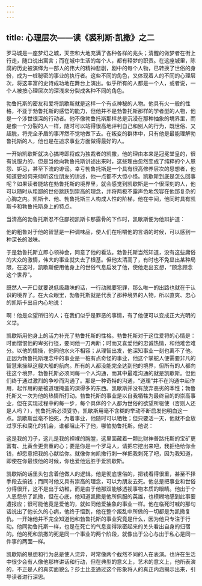 ```yaml
---
---
---
```

title: 心理层次——读《裘利斯·凯撒》之二
---




罗马城是一座梦幻之城，天空和大地充满了各种各样的兆头；清醒的做梦者在街上行走，随口说出寓言；而在城中生活的每个人，都有释梦的职责。在这座城里，陈腐的历史被演绎为一部人的伟大的精神悲剧，剧中的每个人物，已转换了世俗的身份，成为一桩秘密的事业的执行者。这些不同的角色，又体现着人的不同的心理层次，将这丰富的史诗成功地在舞台上演出。似乎所有的人都是一个人，或者说，一个人被按心理层次的深浅来分裂成各种不同的角色。

勃鲁托斯的密友和爱将凯歇斯就是这样一个有点神秘的人物。他具有火一般的性格，不亚于勃鲁托斯的感悟的能力，但他并不是勃鲁托斯那样的学者型的人物，他是一个涉世很深的行动者。他不像勃鲁托斯那样总是沉浸在那种抽象的境界里，而是像一个分裂的人一样，随时可以站得很高地评判自己和别人的行为，既世俗、又超脱，将完全矛盾的事浑然不觉地做下去。在叛变的群体中，只有他是最能理解勃鲁托斯的人，他也是在追求事业方面做得最好的人。

一开始凯歇斯就决心搞垮即将成为独裁者的凯撒，他的理由本来是冠冕堂皇的，很有说服力的，但是当他向勃鲁托斯讲述出来时，这些理由忽然变成了纯粹的个人恩怨、妒忌，甚至下流的诽谤。幸亏勃鲁托斯是一个具有很高修养层次的思想者，他知道要如何来倾听这位朋友的讲述，他一点都不大惊小怪。凯歇斯到底是怎么回事呢？如果读者能站在勃鲁托斯的境界里，就会感觉到凯歇斯是一个很深刻的人，他可以随时从粗鄙的世俗跳跃到崇高的理念，并将两极不露声色地包容在他那复杂的心胸之内。凯斯卡、他、勃鲁托斯三人构成人性的阶梯，他在中间，他同时具有凯斯卡和勃鲁托斯身上的特点。

当清高的勃鲁托斯忍不住鄙视凯斯卡那露骨的下作时，凯歇斯便为他辩护道：

他的粗鲁对于他的智慧是一种调味品，使人们在咀嚼他的言语的时候，可以感到一种深长的滋味。

于是勃鲁托斯立即心领神会，同意了他的看法。勃鲁托斯当然知道，没有这些庸俗的大众的激情，伟大的事业就失去了根基。但他太清高了，有时也不免显出某种局限，在这时，凯歇斯便用他身上的世俗气息启发了他，使他走出玄想，“顾念顾念这个世界”。

既然人一开口就要说低级趣味的话，一行动就要犯罪，那么唯一的出路也就在于认识的境界了。在大众眼里，勃鲁托斯就是代表了那种境界的人物，所以直爽、忠心的凯斯卡出自内心地说：

啊！他是众望所归的人；在我们似乎是罪恶的事情，有了他便可以变成正大光明的义举。

凯歇斯用他身上的活力补充了勃鲁托斯的性格。勃鲁托斯对于这位爱将的心情是：时而憎恨他的卑劣行径，要同他一刀两断；时而又喜爱他的忠诚热情，和他难舍难分。以他的情操，他同他水火不相容；从理智出发，他深知事业一刻也离不了他。正因为勃鲁托斯理念中的事业是一桩有点奇怪的事业，他这个掌舵人便需要非凡的智慧来操纵这艘大船的航向。所有的人都没能完全达到他的境界，但所有的人都向往这个境界，勃鲁托斯必须同每一个人沟通，而其中最难沟通的就是凯歇斯。但他们终于通过激烈的争吵而沟通了。那是一种奇特的沟通，“道理”并不在沟通中起作用，起作用的是被道理掩盖的深得多的东西。凯歇斯并没有放弃恶劣的本性；勃鲁托斯又一次为他的热情所打动。勃鲁托斯的事业是以自我牺牲为最终目的的崇高事业，但在实现过程中的每一步，每个具体的个人都为世俗的欲望所驱使（否则人还是人吗？），勃鲁托斯必须妥协，凯歇斯用毫不含糊的举动不断启发他明白这一点。凯歇斯丝毫不怕死，为着事业，他随时可以牺牲；但只要活一天，他就不会放过享乐和腐化的机会，谁都阻止不了他，哪怕勃鲁托斯。他说：

这是我的刀子，这儿是我的袒裸的胸膛，这里面藏着一颗比财神普路托斯的宝矿更富有、比黄金更贵重的心；要是你是一个罗马人，请把它挖出来吧，我拒绝给你金钱，却愿意把我的心献给你。就像你向凯撒行刺一样把我刺死了吧，因为我知道，即使在你最恨他的时候，你也爱他远胜于爱凯歇斯。

凯歇斯的话里头包含着他做人的逻辑。他是彻底世俗的，把钱看得很重，甚至不择手段去搞钱；而同时他又具有崇高的理念，可以为朋友去死。他总是把事业和世俗分得很开，这不是出于幼稚，而是由于他那双能够透视事物本质的眼睛。他出于个人恩怨杀了凯撒，但在心底，他知道凯撒是他所佩服的英雄，也模糊地感到此事要遭报应；很可能他竟是爱他的，就如同他爱抽象的事业一样。他在临死时喊的那句话说出了他长久的心病，他终于悟到，他在整个叛乱中所做的一切都是为凯撒复仇。一开始他并不完全知道他和勃鲁托斯的事业究竟是什么，因为他只专注于行动。他同勃鲁托斯一样，也是在死亡的气息变得浓密起来的关头看出自身的归宿的。他的死和凯撒的死是同一个事业的两个阶段，就像出于公心与出于私心是同一件事的两面一样。

凯歇斯的思想和行为总是使人诧异，时常像两个截然不同的人在表演。也许在生活中很少会有人像他那样讲话和行动，但在典型的意义上，艺术的意义上，他所表演的，不正是人的真实面貌么？莎士比亚通过这个形象将人的真正内涵揭示出来，引导读者进行深思。